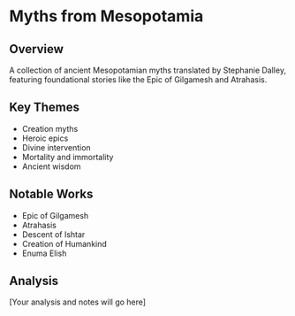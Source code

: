 
# Myths from Mesopotamia

<Book
  cover="https://i.postimg.cc/ry0C3Vjv/myths-from-mesopotamia-oxford-world-classics.jpg"
  name="Myths from Mesopotamia"
  author="Stephanie Dalley"
  link="https://www.amazon.com/dp/0199538360"
/>

## Overview
A collection of ancient Mesopotamian myths translated by Stephanie Dalley, featuring foundational stories like the Epic of Gilgamesh and Atrahasis.

## Key Themes
- Creation myths
- Heroic epics
- Divine intervention
- Mortality and immortality
- Ancient wisdom

## Notable Works
- Epic of Gilgamesh
- Atrahasis
- Descent of Ishtar
- Creation of Humankind
- Enuma Elish

## Analysis
[Your analysis and notes will go here] 